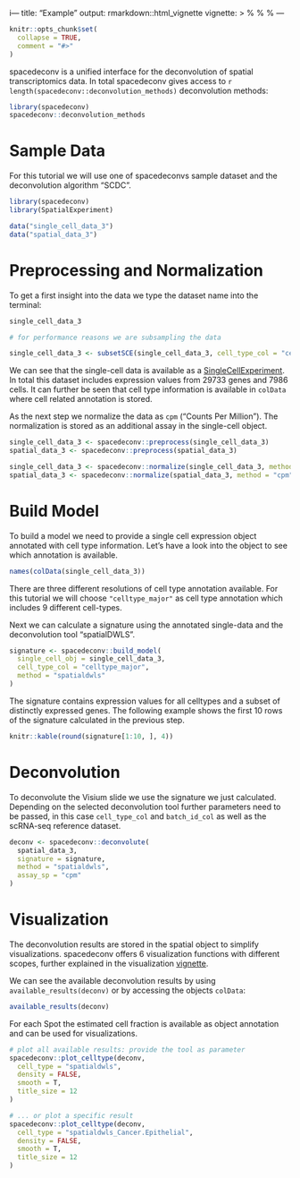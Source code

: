 i---
title: "Example"
output: rmarkdown::html_vignette
vignette: >
  %\VignetteIndexEntry{Example}
  %\VignetteEngine{knitr::knitr}
  %\VignetteEncoding{UTF-8}
---
```r
knitr::opts_chunk$set(
  collapse = TRUE,
  comment = "#>"
)
```

spacedeconv is a unified interface for the deconvolution of spatial transcriptomics data. In total spacedeconv gives access to `r length(spacedeconv::deconvolution_methods)` deconvolution methods: 
```r
library(spacedeconv)
spacedeconv::deconvolution_methods
```

# Sample Data
For this tutorial we will use one of spacedeconvs sample dataset and the deconvolution algorithm "SCDC".
```r
library(spacedeconv)
library(SpatialExperiment)

data("single_cell_data_3")
data("spatial_data_3")
```


# Preprocessing and Normalization
To get a first insight into the data we type the dataset name into the terminal: 

```r
single_cell_data_3

# for performance reasons we are subsampling the data

single_cell_data_3 <- subsetSCE(single_cell_data_3, cell_type_col = "celltype_major", ncells = 1000)
```


We can see that the single-cell data is available as a [SingleCellExperiment](https://bioconductor.org/packages/release/bioc/html/SingleCellExperiment.html). In total this dataset includes expression values from 29733 genes and 7986 cells. It can further be seen that cell type information is available in `colData` where cell related annotation is stored. 

As the next step we normalize the data as `cpm` ("Counts Per Million"). The normalization is stored as an additional assay in the single-cell object. 

```r
single_cell_data_3 <- spacedeconv::preprocess(single_cell_data_3)
spatial_data_3 <- spacedeconv::preprocess(spatial_data_3)

single_cell_data_3 <- spacedeconv::normalize(single_cell_data_3, method = "cpm")
spatial_data_3 <- spacedeconv::normalize(spatial_data_3, method = "cpm")
```
# Build Model

To build a model we need to provide a single cell expression object annotated with cell type information. Let's have a look into the object to see which annotation is available. 
```r
names(colData(single_cell_data_3))
``` 

There are three different resolutions of cell type annotation available. For this tutorial we will choose `"celltype_major"` as cell type  annotation which includes 9 different cell-types. 

Next we can calculate a signature using the annotated single-data and the deconvolution tool "spatialDWLS". 
```r
signature <- spacedeconv::build_model(
  single_cell_obj = single_cell_data_3,
  cell_type_col = "celltype_major",
  method = "spatialdwls"
)
```

The signature contains expression values for all celltypes and a subset of distinctly expressed genes. The following example shows the first 10 rows of the signature calculated in the previous step. 
```r
knitr::kable(round(signature[1:10, ], 4))
```


# Deconvolution
To deconvolute the Visium slide we use the signature we just calculated. Depending on the selected deconvolution tool further parameters need to be passed, in this case `cell_type_col` and `batch_id_col` as well as the scRNA-seq reference dataset. 
```r
deconv <- spacedeconv::deconvolute(
  spatial_data_3,
  signature = signature,
  method = "spatialdwls",
  assay_sp = "cpm"
)
```


# Visualization 

The deconvolution results are stored in the spatial object to simplify visualizations. spacedeconv offers 6 visualization functions with different scopes, further explained in the visualization [vignette](spacedeconv_visualization.html).

We can see the available deconvolution results by using `available_results(deconv)` or by accessing the objects `colData`: 

```r
available_results(deconv)
```
For each Spot the estimated cell fraction is available as object annotation and can be used for visualizations. 

```r
# plot all available results: provide the tool as parameter
spacedeconv::plot_celltype(deconv,
  cell_type = "spatialdwls",
  density = FALSE,
  smooth = T,
  title_size = 12
)

# ... or plot a specific result
spacedeconv::plot_celltype(deconv,
  cell_type = "spatialdwls_Cancer.Epithelial",
  density = FALSE,
  smooth = T,
  title_size = 12
)
```
